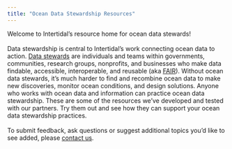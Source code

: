 ```yaml
---
title: "Ocean Data Stewardship Resources"
---
```


Welcome to Intertidal's resource home for ocean data stewards!
<br>  
Data stewardship is central to Intertidal’s work connecting ocean data to action. [Data stewards](https://files.thegovlab.org/Primer-1-Creating-and-Empowering-Chief-Data-Stewards.pdf) are 
individuals and teams within governments, communities, research groups, nonprofits, and businesses 
who make data findable, accessible, interoperable, and reusable 
(aka [FAIR](https://www.go-fair.org/fair-principles/)). Without ocean data 
stewards, it’s much harder to find and recombine ocean data to make new discoveries, monitor ocean 
conditions, and design solutions. Anyone who works with ocean data and information can practice 
ocean data stewardship. These are some of the resources  we’ve developed and tested with our 
partners. Try them out and see how they can support your ocean data stewardship practices.  
<br>
To submit feedback, ask questions or suggest additional topics you'd like to see added,
please [contact us](https://www.intertidalagency.org/contact). 
                                                